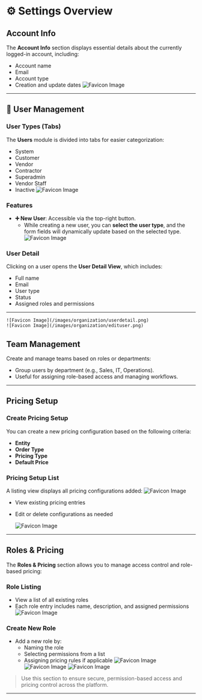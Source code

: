 # ⚙️ Settings Overview

## Account Info

The **Account Info** section displays essential details about the currently logged-in account, including:

- Account name
- Email
- Account type
- Creation and update dates
  ![Favicon Image](/images/organization/accountinfo.png)

---

## 👥 User Management

### User Types (Tabs)

The **Users** module is divided into tabs for easier categorization:

- System
- Customer
- Vendor
- Contractor
- Superadmin
- Vendor Staff
- Inactive
  ![Favicon Image](/images/organization/userlist.png)

### Features

- **➕ New User**: Accessible via the top-right button.
  - While creating a new user, you can **select the user type**, and the form fields will dynamically update based on the selected type.
    ![Favicon Image](/images/organization/adduser.png)

### User Detail

Clicking on a user opens the **User Detail View**, which includes:

- Full name
- Email
- User type
- Status
- Assigned roles and permissions

---

    ![Favicon Image](/images/organization/userdetail.png)
    ![Favicon Image](/images/organization/edituser.png)

## Team Management

Create and manage teams based on roles or departments:

- Group users by department (e.g., Sales, IT, Operations).
- Useful for assigning role-based access and managing workflows.

---

## Pricing Setup

### Create Pricing Setup

You can create a new pricing configuration based on the following criteria:

- **Entity**
- **Order Type**
- **Pricing Type**
- **Default Price**

### Pricing Setup List

A listing view displays all pricing configurations added:
![Favicon Image](/images/organization/pricing/pricingsetup.png)

- View existing pricing entries
- Edit or delete configurations as needed

  ![Favicon Image](/images/organization/pricing/editpricingsetup.png)

---

## Roles & Pricing

The **Roles & Pricing** section allows you to manage access control and role-based pricing:

### Role Listing

- View a list of all existing roles
- Each role entry includes name, description, and assigned permissions
  ![Favicon Image](/images/organization/roles/roleslist.png)

### Create New Role

- Add a new role by:
  - Naming the role
  - Selecting permissions from a list
  - Assigning pricing rules if applicable
    ![Favicon Image](/images/organization/roles/addroles.png)
    ![Favicon Image](/images/organization/roles/rolesedit.png)
    ![Favicon Image](/images/organization/roles/rolesdetail.png)

> Use this section to ensure secure, permission-based access and pricing control across the platform.

---
